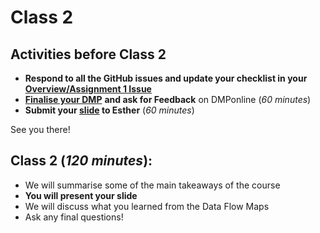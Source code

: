# Class 2 {#class2}

::: callout-note
## Activities before Class 2

-   **Respond to all the GitHub issues and update your checklist in your [Overview/Assignment 1 Issue](https://estherplomp.github.io/TNW-RDM-101/03-Assignment-GitHub-1.html#create-a-github-issue)**
-   [**Finalise your DMP**](https://estherplomp.github.io/TNW-RDM-101/13-Assignment-DMP.html) **and ask for Feedback** on DMPonline (*60 minutes*)
-   **Submit your [slide](https://estherplomp.github.io/TNW-RDM-101/14-Assignment-Data-Flow-Map-3.html) to Esther** (*60 minutes*)
:::

See you there!

## **Class 2 (*120 minutes*)**:

-   We will summarise some of the main takeaways of the course
-   **You will present your slide**
-   We will discuss what you learned from the Data Flow Maps
-   Ask any final questions!

